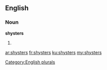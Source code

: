==English==

===Noun===
'''shysters'''

# {{plural of|[[shyster]]}}

[[Category:English plurals]]

[[ar:shysters]]
[[fr:shysters]]
[[ku:shysters]]
[[my:shysters]]